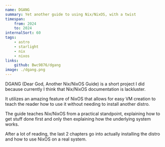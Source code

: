 ```yaml
---
name: DGANG
summary: Yet another guide to using Nix/NixOS, with a twist
timespan:
    from: 2024
    to: 2024
internalSort: 60
tags:
    - astro
    - starlight
    - nix
    - nixos
links:
    github: Bwc9876/dgang
image: ./dgang.png
---
```


DGANG (Dear God, Another Nix/NixOS Guide) is a short project I did because currently I think that Nix/NixOS documentation is lackluster.

It utilizes an amazing feature of NixOS that allows for easy VM creation to teach the reader how to use it without needing to install another distro.

The guide teaches Nix/NixOS from a practical standpoint, explaining how to get stuff done first and only then explaining how the underlying system works.

After a lot of reading, the last 2 chapters go into actually installing the distro and how to use NixOS on a real system.
